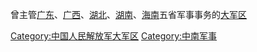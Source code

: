 {{Catmore|中国人民解放军广州军区}}曾主管[[广东省|广东]]、[[广西壮族自治区|广西]]、[[湖北省|湖北]]、[[湖南省|湖南]]、[[湖南省|海南]]五省军事事务的[[大军区|大军区]]

[[Category:中国人民解放军大军区|Category:中国人民解放军大军区]]
[[Category:中南军事|Category:中南军事]]